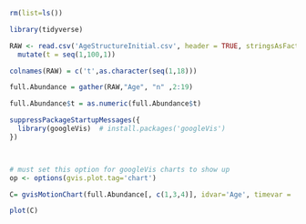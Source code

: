 ```r

rm(list=ls())

library(tidyverse)

RAW <- read.csv('AgeStructureInitial.csv', header = TRUE, stringsAsFactors = FALSE) %>%
  mutate(t = seq(1,100,1))

colnames(RAW) = c('t',as.character(seq(1,18)))

full.Abundance = gather(RAW,"Age", "n" ,2:19) 

full.Abundance$t = as.numeric(full.Abundance$t)

```



```r
suppressPackageStartupMessages({
  library(googleVis)  # install.packages('googleVis')
})



# must set this option for googleVis charts to show up
op <- options(gvis.plot.tag='chart')
```


```r

C= gvisMotionChart(full.Abundance[, c(1,3,4)], idvar='Age', timevar = 't', sizevar = 'n')

plot(C)



```
